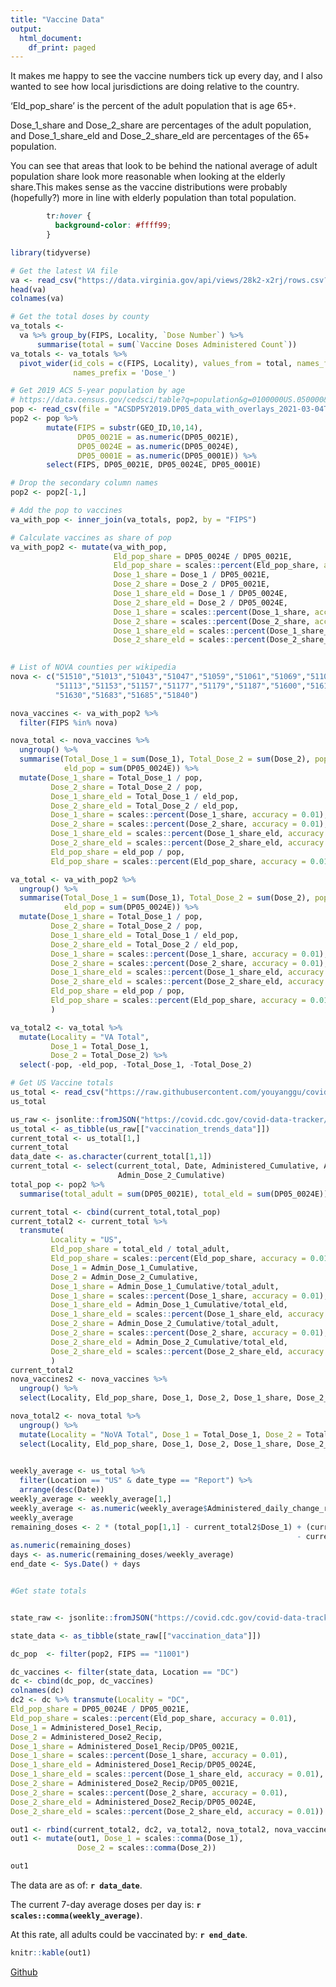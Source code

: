 ```yaml
---
title: "Vaccine Data"
output:
  html_document:
    df_print: paged
---
```


It makes me happy to see the vaccine numbers tick up every day, and I also wanted to see how local jurisdictions are doing relative to the country.

'Eld_pop_share' is the percent of the adult population that is age 65+.

Dose_1_share and Dose_2_share are percentages of the adult population, and Dose_1_share_eld and Dose_2_share_eld are percentages of the 65+ population. 

You can see that areas that look to be behind the national average of adult population share look more reasonable when looking at the elderly share.This makes sense as the vaccine distributions were probably (hopefully?) more in line with elderly population than total population.

```css
        tr:hover {
          background-color: #ffff99;
        }
```

```r

library(tidyverse)

# Get the latest VA file
va <- read_csv("https://data.virginia.gov/api/views/28k2-x2rj/rows.csv?accessType=DOWNLOAD")
head(va)
colnames(va)

# Get the total doses by county
va_totals <- 
  va %>% group_by(FIPS, Locality, `Dose Number`) %>%  
      summarise(total = sum(`Vaccine Doses Administered Count`))
va_totals <- va_totals %>% 
  pivot_wider(id_cols = c(FIPS, Locality), values_from = total, names_from = `Dose Number`, 
              names_prefix = 'Dose_')

# Get 2019 ACS 5-year population by age
# https://data.census.gov/cedsci/table?q=population&g=0100000US.050000&tid=ACSDP5Y2019.DP05&hidePreview=true
pop <- read_csv(file = "ACSDP5Y2019.DP05_data_with_overlays_2021-03-04T082446.csv")
pop2 <- pop %>% 
        mutate(FIPS = substr(GEO_ID,10,14), 
               DP05_0021E = as.numeric(DP05_0021E),   
               DP05_0024E = as.numeric(DP05_0024E),
               DP05_0001E = as.numeric(DP05_0001E)) %>% 
        select(FIPS, DP05_0021E, DP05_0024E, DP05_0001E)

# Drop the secondary column names
pop2 <- pop2[-1,]

# Add the pop to vaccines
va_with_pop <- inner_join(va_totals, pop2, by = "FIPS")

# Calculate vaccines as share of pop
va_with_pop2 <- mutate(va_with_pop,
                       Eld_pop_share = DP05_0024E / DP05_0021E,
                       Eld_pop_share = scales::percent(Eld_pop_share, accuracy = 0.01),
                       Dose_1_share = Dose_1 / DP05_0021E, 
                       Dose_2_share = Dose_2 / DP05_0021E,
                       Dose_1_share_eld = Dose_1 / DP05_0024E, 
                       Dose_2_share_eld = Dose_2 / DP05_0024E,
                       Dose_1_share = scales::percent(Dose_1_share, accuracy = 0.01),
                       Dose_2_share = scales::percent(Dose_2_share, accuracy = 0.01),
                       Dose_1_share_eld = scales::percent(Dose_1_share_eld, accuracy = 0.01),
                       Dose_2_share_eld = scales::percent(Dose_2_share_eld, accuracy = 0.01))
                       

# List of NOVA counties per wikipedia
nova <- c("51510","51013","51043","51047","51059","51061","51069","51107",
          "51113","51153","51157","51177","51179","51187","51600","51610",
          "51630","51683","51685","51840")

nova_vaccines <- va_with_pop2 %>% 
  filter(FIPS %in% nova)

nova_total <- nova_vaccines %>% 
  ungroup() %>% 
  summarise(Total_Dose_1 = sum(Dose_1), Total_Dose_2 = sum(Dose_2), pop = sum(DP05_0021E),
            eld_pop = sum(DP05_0024E)) %>% 
  mutate(Dose_1_share = Total_Dose_1 / pop, 
         Dose_2_share = Total_Dose_2 / pop,
         Dose_1_share_eld = Total_Dose_1 / eld_pop, 
         Dose_2_share_eld = Total_Dose_2 / eld_pop,
         Dose_1_share = scales::percent(Dose_1_share, accuracy = 0.01),
         Dose_2_share = scales::percent(Dose_2_share, accuracy = 0.01),
         Dose_1_share_eld = scales::percent(Dose_1_share_eld, accuracy = 0.01),
         Dose_2_share_eld = scales::percent(Dose_2_share_eld, accuracy = 0.01),
         Eld_pop_share = eld_pop / pop,
         Eld_pop_share = scales::percent(Eld_pop_share, accuracy = 0.01))

va_total <- va_with_pop2 %>% 
  ungroup() %>% 
  summarise(Total_Dose_1 = sum(Dose_1), Total_Dose_2 = sum(Dose_2), pop = sum(DP05_0021E),
            eld_pop = sum(DP05_0024E)) %>% 
  mutate(Dose_1_share = Total_Dose_1 / pop, 
         Dose_2_share = Total_Dose_2 / pop,
         Dose_1_share_eld = Total_Dose_1 / eld_pop, 
         Dose_2_share_eld = Total_Dose_2 / eld_pop,
         Dose_1_share = scales::percent(Dose_1_share, accuracy = 0.01),
         Dose_2_share = scales::percent(Dose_2_share, accuracy = 0.01),
         Dose_1_share_eld = scales::percent(Dose_1_share_eld, accuracy = 0.01),
         Dose_2_share_eld = scales::percent(Dose_2_share_eld, accuracy = 0.01),
         Eld_pop_share = eld_pop / pop,
         Eld_pop_share = scales::percent(Eld_pop_share, accuracy = 0.01)
         )

va_total2 <- va_total %>% 
  mutate(Locality = "VA Total",
         Dose_1 = Total_Dose_1,
         Dose_2 = Total_Dose_2) %>% 
  select(-pop, -eld_pop, -Total_Dose_1, -Total_Dose_2)

# Get US Vaccine totals
us_total <- read_csv("https://raw.githubusercontent.com/youyanggu/covid19-cdc-vaccination-data/main/cdc_vaccination_trends_data.csv")
us_total  

us_raw <- jsonlite::fromJSON("https://covid.cdc.gov/covid-data-tracker/COVIDData/getAjaxData?id=vaccination_trends_data")
us_total <- as_tibble(us_raw[["vaccination_trends_data"]])
current_total <- us_total[1,]
current_total
data_date <- as.character(current_total[1,1])
current_total <- select(current_total, Date, Administered_Cumulative, Admin_Dose_1_Cumulative,
                        Admin_Dose_2_Cumulative)
total_pop <- pop2 %>% 
  summarise(total_adult = sum(DP05_0021E), total_eld = sum(DP05_0024E))

current_total <- cbind(current_total,total_pop)
current_total2 <- current_total %>% 
  transmute(
         Locality = "US",
         Eld_pop_share = total_eld / total_adult,
         Eld_pop_share = scales::percent(Eld_pop_share, accuracy = 0.01),
         Dose_1 = Admin_Dose_1_Cumulative,
         Dose_2 = Admin_Dose_2_Cumulative,
         Dose_1_share = Admin_Dose_1_Cumulative/total_adult, 
         Dose_1_share = scales::percent(Dose_1_share, accuracy = 0.01),
         Dose_1_share_eld = Admin_Dose_1_Cumulative/total_eld, 
         Dose_1_share_eld = scales::percent(Dose_1_share_eld, accuracy = 0.01),
         Dose_2_share = Admin_Dose_2_Cumulative/total_adult, 
         Dose_2_share = scales::percent(Dose_2_share, accuracy = 0.01),
         Dose_2_share_eld = Admin_Dose_2_Cumulative/total_eld, 
         Dose_2_share_eld = scales::percent(Dose_2_share_eld, accuracy = 0.01)
         )
current_total2
nova_vaccines2 <- nova_vaccines %>% 
  ungroup() %>% 
  select(Locality, Eld_pop_share, Dose_1, Dose_2, Dose_1_share, Dose_2_share, Dose_1_share_eld, Dose_2_share_eld)

nova_total2 <- nova_total %>% 
  ungroup() %>% 
  mutate(Locality = "NoVA Total", Dose_1 = Total_Dose_1, Dose_2 = Total_Dose_2) %>% 
  select(Locality, Eld_pop_share, Dose_1, Dose_2, Dose_1_share, Dose_2_share, Dose_1_share_eld, Dose_2_share_eld) 
  

weekly_average <- us_total %>% 
  filter(Location == "US" & date_type == "Report") %>% 
  arrange(desc(Date))
weekly_average <- weekly_average[1,]
weekly_average <- as.numeric(weekly_average$Administered_daily_change_report_7dayroll)
weekly_average
remaining_doses <- 2 * (total_pop[1,1] - current_total2$Dose_1) + (current_total2$Dose_1
                                                                - current_total2$Dose_2)
as.numeric(remaining_doses)
days <- as.numeric(remaining_doses/weekly_average)
end_date <- Sys.Date() + days


#Get state totals


state_raw <- jsonlite::fromJSON("https://covid.cdc.gov/covid-data-tracker/COVIDData/getAjaxData?id=vaccination_data")

state_data <- as_tibble(state_raw[["vaccination_data"]])

dc_pop  <- filter(pop2, FIPS == "11001")

dc_vaccines <- filter(state_data, Location == "DC")
dc <- cbind(dc_pop, dc_vaccines)
colnames(dc)
dc2 <- dc %>% transmute(Locality = "DC", 
Eld_pop_share = DP05_0024E / DP05_0021E,
Eld_pop_share = scales::percent(Eld_pop_share, accuracy = 0.01),
Dose_1 = Administered_Dose1_Recip, 
Dose_2 = Administered_Dose2_Recip,
Dose_1_share = Administered_Dose1_Recip/DP05_0021E, 
Dose_1_share = scales::percent(Dose_1_share, accuracy = 0.01),
Dose_1_share_eld = Administered_Dose1_Recip/DP05_0024E, 
Dose_1_share_eld = scales::percent(Dose_1_share_eld, accuracy = 0.01),
Dose_2_share = Administered_Dose2_Recip/DP05_0021E, 
Dose_2_share = scales::percent(Dose_2_share, accuracy = 0.01),
Dose_2_share_eld = Administered_Dose2_Recip/DP05_0024E, 
Dose_2_share_eld = scales::percent(Dose_2_share_eld, accuracy = 0.01))

out1 <- rbind(current_total2, dc2, va_total2, nova_total2, nova_vaccines2)
out1 <- mutate(out1, Dose_1 = scales::comma(Dose_1),
               Dose_2 = scales::comma(Dose_2))

out1
```
The data are as of: **`r data_date`**.

The current 7-day average doses per day is: **`r scales::comma(weekly_average)`**.

At this rate, all adults could be vaccinated by: **`r end_date`**.

```r
knitr::kable(out1)
```

[Github](https://github.com/abibler/DMV_Covid_Vaccine_Tracking)
